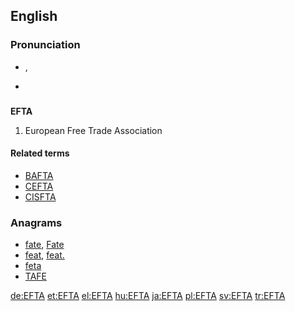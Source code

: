 ==English==

===Pronunciation===
* {{IPA|/ɛf.tɑː/}}, {{X-SAMPA|/Ef.tA:/}}
* {{hyphenation|eff-tah}}

==={{acronym-old}}===
'''EFTA'''

# European Free Trade Association

====Related terms====
* [[BAFTA]]
* [[CEFTA]]
* [[CISFTA]]

===Anagrams===
* [[fate#English|fate]], [[Fate#English|Fate]]
* [[feat#English|feat]], [[feat.#English|feat.]]
* [[feta#English|feta]]
* [[TAFE#English|TAFE]]

[[de:EFTA]]
[[et:EFTA]]
[[el:EFTA]]
[[hu:EFTA]]
[[ja:EFTA]]
[[pl:EFTA]]
[[sv:EFTA]]
[[tr:EFTA]]